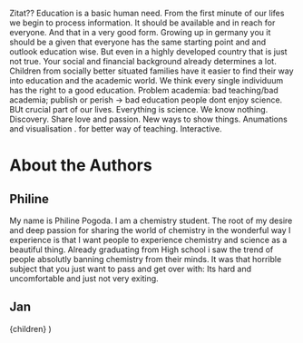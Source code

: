 Zitat??
Education is a basic human need. From the first minute of our lifes we begin to process information. It should be available and in reach for everyone. And that in a very good form.
Growing up in germany you it should be a given that everyone has the same starting point and and outlook education wise. But even in a highly developed country that is just not true. Your social and financial background already determines a lot. 
Children from socially better situated families have it easier to find their way into education and the academic world. We think every single individuum has the right to a good education. 
Problem academia: bad teaching/bad academia; publish or perish -> bad education people dont enjoy science. BUt  crucial part of our lives. Everything is science. We know nothing. Discovery. Share love and passion. New ways to show things. Anumations and visualisation . for better way of teaching. Interactive.
# About the Authors
## Philine
My name is Philine Pogoda. I am a chemistry student. The root of my desire and deep passion for sharing the world of chemistry in the wonderful way I experience is that
I want people to experience chemistry and science as a beautiful thing. Already graduating from High school i saw the trend of people absolutly banning chemistry from their minds.
It was that horrible subject that you just want to pass and get over with: Its hard and uncomfortable and just not very exiting. 


## Jan



  <LayoutPostWrapper pageIdx={5} title="About" date="2022-08-27">
    {children}
  </LayoutPostWrapper>
)
